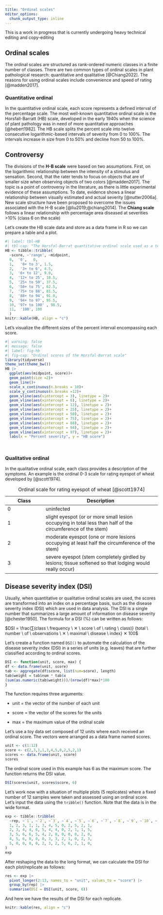 ```yaml
---
title: "Ordinal scales"
editor_options: 
  chunk_output_type: inline
---
```


::: {.callout-note appearance="simple"}
This is a work in progress that is currently undergoing heavy technical editing and copy-editing
:::

## Ordinal scales

The ordinal scales are structured as rank-ordered numeric classes in a finite number of classes. There are two common types of ordinal scales in plant pathological research: quantitative and qualitative [@Chiang2022]. The reasons for using ordinal scales include convenience and speed of rating [@madden2017].

### Quantitative ordinal 

In the quantitative ordinal scale, each score represents a defined interval of the percentage scale. The most well-known quantitative ordinal scale is the Horsfall-Barratt (HB) scale, developed in the early 1940s when the science of plant pathology was in need of more quantitative approaches [@hebert1982]. The HB scale splits the percent scale into twelve consecutive logarithmic-based intervals of severity from 0 to 100%. The intervals increase in size from 0 to 50% and decline from 50 to 100%.

::: callout-warning
## Controversy

The divisions of the **H-B scale** were based on two assumptions. First, on the logarithmic relationship between the intensity of a stimulus and sensation. Second, that the rater tends to focus on objects that are of smaller size when observing objects of two colors [@madden2017]. The topic is a point of controversy in the literature, as there is little experimental evidence of these assumptions. To date, evidence shows a linear relationship between visually estimated and actual severity [@nutter2006a]. New scale structure have been proposed to overcome the issues associated with the H-B scale [@liu2019;@chiang2014]. The **Chiang scale** follows a linear relationship with percentage area diseased at severities \>10% (class 6 on the
scale)
:::

Let's create the HB scale data and store as a data frame in R so we can prepare a table and a plot.

```r
#| label: tbl-HB
#| tbl-cap: "The Horsfal-Barrat quantitative ordinal scale used as a tool for assessing plant disease severity "
HB <- tibble::tribble(
  ~score, ~'range', ~midpoint,
  0,  '0',   0,   
  1,   '0+ to 3', 1.5,   
  2,   '3+ to 6', 4.5,   
  3,  '6+ to 12', 9.0,  
  4,  '12+ to 25', 18.5, 
  5,  '25+ to 50', 37.5, 
  6,  '50+ to 75', 62.5, 
  7,  '75+ to 88', 81.5, 
  8,  '88+ to 94', 91.0, 
  9,  '94+ to 97', 95.5, 
  10, '97+ to 100' , 98.5,  
  11,  '100', 100 
  )
knitr::kable(HB, align = "c")
```

Let's visualize the different sizes of the percent interval encompassing each score.

```r
#| warning: false
#| message: false
#| label: fig-hb
#| fig-cap: "Ordinal scores of the Horsfal-Barrat scale"
library(tidyverse)
theme_set(theme_bw())
HB |> 
  ggplot(aes(midpoint, score))+
  geom_point(size =2)+
  geom_line()+
  scale_x_continuous(n.breaks = 10)+
  scale_y_continuous(n.breaks =12)+
  geom_vline(aes(xintercept = 3), linetype = 2)+
  geom_vline(aes(xintercept = 6), linetype = 2)+
  geom_vline(aes(xintercept = 12), linetype = 2)+
  geom_vline(aes(xintercept = 25), linetype = 2)+
  geom_vline(aes(xintercept = 50), linetype = 2)+
  geom_vline(aes(xintercept = 75), linetype = 2)+
  geom_vline(aes(xintercept = 88), linetype = 2)+
  geom_vline(aes(xintercept = 94), linetype = 2)+
  geom_vline(aes(xintercept = 97), linetype = 2)+
  labs(x = "Percent severity", y = "HB score")
  
  
```

### Qualitative ordinal 

In the qualitative ordinal scale, each class provides a description of the symptoms. An example is the ordinal 0-3 scale for rating eyespot of wheat developed by [@scott1974].

| Class | Description                                                                                                 |
|------------------|------------------------------------------------------|
| 0     | uninfected                                                                                                  |
| 1     | slight eyespot (or or more small lesion occupying in total less than half of the circumference of the stem) |
| 2     | moderate eyespot (one or more lesions occupying at least half the circumference of the stem)                |
| 3     | severe eyespot (stem completely girdled by lesions; tissue softened so that lodging would really occur)     |

: Ordinal scale for rating eyespot of wheat [@scott1974]

## Disease severity index (DSI)

Usually, when quantitative or qualitative ordinal scales are used, the scores are transformed into an index on a percentage basis, such as the disease severity index (DSI) which are used in data analysis. The DSI is a single number that summarizes a large amount of information on disease severity [@chester1950]. The formula for a DSI (%) can be written as follows:

$DSI = \frac{∑(class \ frequency \ ✕ \ score \  of \ rating \ class)} {total \ number \ of \ observations \ ✕ \ maximal \ disease \ index} ✕ 100$

Let's create a function named `DSI()` to automate the calculation of the disease severity index (DSI) in a series of units (e.g. leaves) that are further classified according to ordinal scores.

```r
DSI <- function(unit, score, max) {
df <- data.frame(unit, score)
tab <- aggregate(df$score, list(num=score), length)
tab$weight = tab$num * tab$x
(sum(as.numeric(tab$weight)))/(nrow(df)*max)*100
}
```

The function requires three arguments:

-   unit = the vector of the number of each unit

-   score = the vector of the scores for the units

-   max = the maximum value of the ordinal scale

Let's use a toy data set composed of 12 units where each received an ordinal score. The vectors were arranged as a data frame named scores.

```r
unit <- c(1:12)
score <- c(2,3,1,1,3,4,5,0,2,5,2,1)
scores <- data.frame(unit, score)
scores

```

The ordinal score used in this example has 6 as the maximum score. The function returns the DSI value.

```r
DSI(scores$unit, scores$score, 6)

```

Let's work now with a situation of multiple plots (5 replicates) where a fixed number of 12 samples were taken and assessed using an ordinal score. Let's input the data using the `tribble()` function. Note that the data is in the wide format.

```r
exp <- tibble::tribble(
  ~rep, ~`1`, ~`2`, ~`3`, ~`4`, ~`5`, ~`6`, ~`7`, ~`8`, ~`9`, ~`10`, ~`11`,~`12`,
  1, 2, 3, 1, 1, 3, 4, 5, 0, 2, 5, 2, 1,
  2, 3, 4, 4, 6, 5, 4, 4, 0, 2, 1, 1, 5,
  3, 5, 6, 6, 5, 4, 2, 0, 0, 0, 0, 2, 0,
  4, 5, 6, 0, 0, 0, 3, 3, 2, 1, 0, 2, 3, 
  5, 0, 0, 0, 0, 2, 3, 2, 5, 6, 2, 1, 0,
)
exp

```

After reshaping the data to the long format, we can calculate the DSI for each plot/replicate as follows:

```r
res <- exp |> 
  pivot_longer(2:13, names_to = "unit", values_to = "score") |>
  group_by(rep) |> 
  summarise(DSI = DSI(unit, score, 6))
```

And here we have the results of the DSI for each replicate.

```r
knitr::kable(res, align = "c")
```

